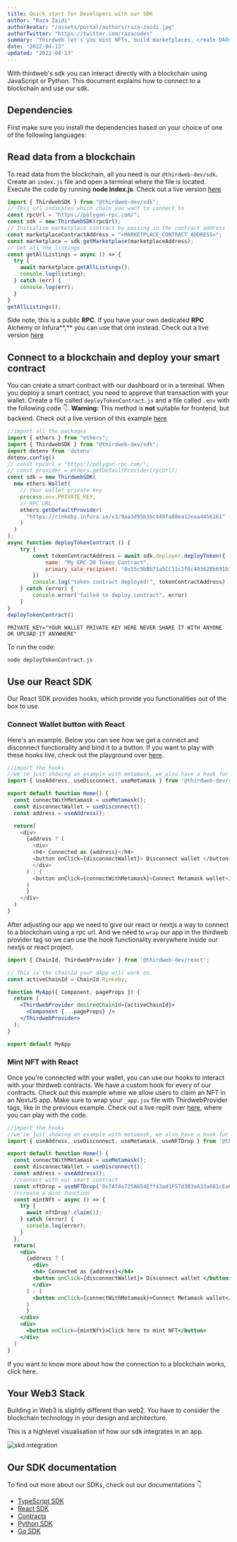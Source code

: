 ```yaml
---
title: Quick start for Developers with our SDK
author: "Raza Zaidi"
authorAvatar: "/assets/portal/authors/raza-zaidi.jpg"
authorTwitter: "https://twitter.com/razacodes"
summary: "thirdweb let's you mint NFTs, build marketplaces, create DAOs and much more with our sdk."
date: "2022-04-13"
updated: "2022-04-13"
---
```

With thirdweb's sdk you can interact directly with a blockchain using JavaScript or Python.
This document explains how to connect to a blockchain and use our sdk.
## Dependencies

First make sure you install the dependencies based on your choice of one of the following languages:

<InstallTabs learn />

## Read data from a blockchain
To read data from the blockchain, all you need is our `@thirdweb-dev/sdk`.
Create an `index.js` file and open a terminal where the file is located. 
Execute the code by running **node index.js**. 
Check out a live version [here](https://stackblitz.com/edit/node-id6l9n?file=marketplace.js)


```js:index.js
import { ThirdwebSDK } from "@thirdweb-dev/sdk";
// This url indicates which chain you want to connect to
const rpcUrl = "https://polygon-rpc.com/";
const sdk = new ThirdwebSDK(rpcUrl);
// Initialize marketplace contract by passing in the contract address
const marketplaceContractAddress = "<MARKETPLACE_CONTRACT_ADDRESS>";
const marketplace = sdk.getMarketplace(marketplaceAddress);
// Get all the listings
const getAllListings = async () => {
  try {
    await marketplace.getAllListings();
    console.log(listing);
  } catch (err) {
    console.log(err);
  }
}
getAllListings();
```
Side note, this is a public **RPC**. If you have your own dedicated **RPC** Alchemy or Infura**,** you can use that one instead.
Check out a live version [here](https://stackblitz.com/edit/node-id6l9n?file=marketplace.js)

## Connect to a blockchain and deploy your smart contract
You can create a smart contract with our dashboard or in a terminal.
When you deploy a smart contract, you need to approve that transaction with your wallet.
Create a file called `deployTokenContract.js` and a file called `.env` with the following code 👇.
**Warning:** This method is **not** suitable for frontend, but backend.
Check out a live version of this example [here](https://stackblitz.com/edit/node-id6l9n?file=index.js)

```js:deployTokenContract.js
//import all the packages
import { ethers } from "ethers";
import { ThirdwebSDK } from "@thirdweb-dev/sdk";
import dotenv from 'dotenv'
dotenv.config()
// const rpcUrl = "https://polygon-rpc.com/";
// const provider = ethers.getDefaultProvider(rpcUrl);
const sdk = new ThirdwebSDK(
  new ethers.Wallet(
    // Your wallet private key
    process.env.PRIVATE_KEY,
    // RPC URL
    ethers.getDefaultProvider(
      "https://rinkeby.infura.io/v3/9aa3d95b3bc440fa88ea12eaa4456161"
    )
  )
);
async function deployTokenContract () {
    try {
        const tokenContractAddress = await sdk.deployer.deployToken({
            name: "My ERC-20 Token Contract",
            primary_sale_recipient: "0x55c9bBb71a5CC11c2f0c40362Bb691b33a78B764",
        })
        console.log("token contract deployed!", tokenContractAddress)
    } catch (error) {
        console.error("failed to deploy contract", error)
    }
}
deployTokenContract()

```
```bash:.env
PRIVATE_KEY="YOUR WALLET PRIVATE KEY HERE NEVER SHARE IT WITH ANYONE OR UPLOAD IT ANYWHERE"
```
To run the code:
```bash
node deployTokenContract.js
```

## Use our React SDK

Our React SDK provides hooks, which provide you functionalities out of the box to use.

### Connect Wallet button with React
Here's an example. Below you can see how we get a connect and disconnect functionality and bind it to a button.
If you want to play with these hooks live, check out the playground over [here](https://connect-wallet-with-thirdweb.razazaidi2.repl.co/).
```jsx:index.js
//import the hooks
//we're just showing an example with metamask, we also have a hook for other popular wallets
import { useAddress, useDisconnect, useMetamask } from '@thirdweb-dev/react';

export default function Home() {
  const connectWithMetamask = useMetamask();
  const disconnectWallet = useDisconnect();
  const address = useAddress();

  return(
    <div>
      {address ? (
        <div>
        <h4> Connected as {address}</h4>
        <button onClick={disconnectWallet}> Disconnect wallet </button>
        </div>
      ) : (
        <button onClick={connectWithMetamask}>Connect Metamask wallet</button>
      )
      }
    </div>
  )
}
```

After adjusting our app we need to give our react or nextjs a way to connect to a blockchain using a rpc url.
And we need to `wrap` our app in the thirdweb provider tag so we can use the hook functionality everywhere inside our nextjs or react project.

```jsx:_app.jsx
import { ChainId, ThirdwebProvider } from '@thirdweb-dev/react';

// This is the chainId your dApp will work on.
const activeChainId = ChainId.Rinkeby;

function MyApp({ Component, pageProps }) {
  return (
    <ThirdwebProvider desiredChainId={activeChainId}>
      <Component {...pageProps} />
    </ThirdwebProvider>
  );
}

export default MyApp

```

### Mint NFT with React
Once you're connected with your wallet, you can use our hooks to interact with your thirdweb contracts.
We have a custom hook for every of our contracts. 
Check out this example where we allow users to claim an NFT in an NextJS app.
Make sure to wrap your `_app.jsx` file with ThirdwebProvider tags, like in the previous example.
Check out a live replit over [here](https://mint-nft-with-thirdwebs-react-hooks.razazaidi2.repl.co/), where you can play with the code.

```jsx:index.jsx
//import the hooks
//we're just showing an example with metamask, we also have a hook for other popular wallets
import { useAddress, useDisconnect, useMetamask, useNFTDrop } from '@thirdweb-dev/react';

export default function Home() {
  const connectWithMetamask = useMetamask();
  const disconnectWallet = useDisconnect();
  const address = useAddress();
  //connect with our smart contract
  const nftDrop = useNFTDrop('0x7Af4e725A654Eff43ad1F57d3B3eA33a681cEa66');
  //create a mint function
  const mintNft = async () => {
    try {
      await nftDrop?.claim(1);
    } catch (error) {
      console.log(error);
    } 
  };
  return(
    <div>
      {address ? (
        <div>
        <h4> Connected as {address}</h4>
        <button onClick={disconnectWallet}> Disconnect wallet </button>
        </div>
      ) : (
        <button onClick={connectWithMetamask}>Connect Metamask wallet</button>
      )
      }
    </div>
    <div>
      <button onClick={mintNft}>Click here to mint NFT</button>
    </div>
  )
}
```
If you want to know more about how the connection to a blockchain works, click here.

## Your Web3 Stack
Building in Web3 is slightly different than web2. 
You have to consider the blockchain technology in your design and architecture.

This is a highlevel visualisation of how our sdk integrates in an app.

![skd integration](/assets/portal/guides/quick-start-dev/layer.png)
## Our SDK documentation

To find out more about our SDKs, check out our documentations 👇

- [TypeScript SDK](https://docs.thirdweb.com/typescript)
- [React SDK](https://docs.thirdweb.com/react)
- [Contracts](https://docs.thirdweb.com/contracts)
- [Python SDK](https://python-docs.thirdweb.com/)
- [Go SDK](https://pkg.go.dev/github.com/thirdweb-dev/go-sdk/pkg)

<MdxNavigation>
  <MdxNavigationItem
    href="/learn-thirdweb/connect-to-blockchain"
    title="Connect to blockchain"
  />
  <MdxNavigationItem
    href="/contracts"
    title="Contracts"
    next
  />
</MdxNavigation>